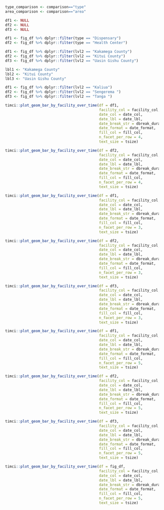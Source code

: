 ```r
type_comparison <- comparison=="type"
area_comparison <- comparison=="area"

df1 <- NULL
df2 <- NULL
df3 <- NULL
```

```r
df1 <- fig_df %>% dplyr::filter(type == "Dispensary")
df2 <- fig_df %>% dplyr::filter(type == "Health Center")
```

```r
df1 <- fig_df %>% dplyr::filter(lvl2 == "Kakamega County")
df2 <- fig_df %>% dplyr::filter(lvl2 == "Kitui County")
df3 <- fig_df %>% dplyr::filter(lvl2 == "Uasin Gishu County")

lbl1 <- "Kakamega County"
lbl2 <- "Kitui County"
lbl3 <- "Uasin Gishu County"
```

```r
df1 <- fig_df %>% dplyr::filter(lvl2 == "Kaliua")
df2 <- fig_df %>% dplyr::filter(lvl2 == "Sengerema ")
df3 <- fig_df %>% dplyr::filter(lvl2 == "Tanga ")
```

```r
timci::plot_geom_bar_by_facility_over_time(df = df1,
                                           facility_col = facility_col,
                                           date_col = date_col,
                                           date_lbl = date_lbl,
                                           date_break_str = dbreak_duration,
                                           date_format = date_format,
                                           fill_col = fill_col,
                                           n_facet_per_row = 4,
                                           text_size = tsize)
```

```r
timci::plot_geom_bar_by_facility_over_time(df = df2,
                                           facility_col = facility_col,
                                           date_col = date_col,
                                           date_lbl = date_lbl,
                                           date_break_str = dbreak_duration,
                                           date_format = date_format,
                                           fill_col = fill_col,
                                           n_facet_per_row = 4,
                                           text_size = tsize)
```

```r
timci::plot_geom_bar_by_facility_over_time(df = df1,
                                           facility_col = facility_col,
                                           date_col = date_col,
                                           date_lbl = date_lbl,
                                           date_break_str = dbreak_duration,
                                           date_format = date_format,
                                           fill_col = fill_col,
                                           n_facet_per_row = 3,
                                           text_size = tsize)
```

```r
timci::plot_geom_bar_by_facility_over_time(df = df2,
                                           facility_col = facility_col,
                                           date_col = date_col,
                                           date_lbl = date_lbl,
                                           date_break_str = dbreak_duration,
                                           date_format = date_format,
                                           fill_col = fill_col,
                                           n_facet_per_row = 3,
                                           text_size = tsize)
```

```r
timci::plot_geom_bar_by_facility_over_time(df = df3,
                                           facility_col = facility_col,
                                           date_col = date_col,
                                           date_lbl = date_lbl,
                                           date_break_str = dbreak_duration,
                                           date_format = date_format,
                                           fill_col = fill_col,
                                           n_facet_per_row = 3,
                                           text_size = tsize)
```

```r
timci::plot_geom_bar_by_facility_over_time(df = df1,
                                           facility_col = facility_col,
                                           date_col = date_col,
                                           date_lbl = date_lbl,
                                           date_break_str = dbreak_duration,
                                           date_format = date_format,
                                           fill_col = fill_col,
                                           n_facet_per_row = 5,
                                           text_size = tsize)
```

```r
timci::plot_geom_bar_by_facility_over_time(df = df2,
                                           facility_col = facility_col,
                                           date_col = date_col,
                                           date_lbl = date_lbl,
                                           date_break_str = dbreak_duration,
                                           date_format = date_format,
                                           fill_col = fill_col,
                                           n_facet_per_row = 5,
                                           text_size = tsize)
```

```r
timci::plot_geom_bar_by_facility_over_time(df = df3,
                                           facility_col = facility_col,
                                           date_col = date_col,
                                           date_lbl = date_lbl,
                                           date_break_str = dbreak_duration,
                                           date_format = date_format,
                                           fill_col = fill_col,
                                           n_facet_per_row = 5,
                                           text_size = tsize)
```

```r
timci::plot_geom_bar_by_facility_over_time(df = fig_df,
                                           facility_col = facility_col,
                                           date_col = date_col,
                                           date_lbl = date_lbl,
                                           date_break_str = dbreak_duration,
                                           date_format = date_format,
                                           fill_col = fill_col,
                                           n_facet_per_row = 5,
                                           text_size = tsize)
```
